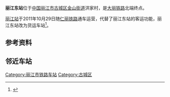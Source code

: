 {{Infobox China railway station
| 车站名称 = 丽江东站
| 图片 = 丽江东火车站 - panoramio.jpg
| 图片介绍 = 车站内部（2011年2月）
| 车站拼音 = Lijiangdong
| 英文名称 = Lijiangdong Railway Station<ref>{{Cite web|url=http://news.sina.com.cn/o/2012-09-18/080725196193.shtml|title=铁道部:火车站名含"东西南北"统一改用拼音|accessdate=2016-08-26|archive-date=2017-07-30|archive-url=https://web.archive.org/web/20170730073100/http://news.sina.com.cn/o/2012-09-18/080725196193.shtml|dead-url=no}}</ref><ref>{{cite journal|author=[[铁道部运输局|铁道部运输局]]|journal=铁路客货运输专刊|year=2012|issue=4|title=关于明确铁路车站站名英文译法的通知|id=运营运调电[2012]1911号|page=6}}</ref>
| 车站代码 = 48415<ref>{{cite book|title=中华人民共和国铁路车站代码（GB/T 10302-2010）|publisher=中国标准出版社|year=2010|isbn=155066140495|ignore-isbn-error=true|pages=21}}</ref>
| 电报码 = 
| 拼音码 = 
| 车站类型 = 货运站
| 车站位置 = [[云南省|云南省]][[丽江市|丽江市]][[古城区|古城区]][[金山街道_(丽江市)|金山街道]]洪家村
| 坐标 = {{coord|26.8674361|N|100.2927136|E|display=inline,title}}
| 归属 = [[中国铁路昆明局集团|中国铁路昆明局集团]][[广通车务段|广通车务段]]
| 使用状态 = 使用中
| 线路 = [[大丽铁路|大丽铁路]]
| 车站等级 = 
| 月台数目 = 
| 侧式站台 = 
| 岛式站台 = 
| 站台面 = 
| 正线 = 
| 到发线 = 
| 其它线 = 
| 網站 = 
}}

'''丽江东站'''位于[[中国|中国]][[丽江市|丽江市]][[古城区|古城区]][[金山街道_(丽江市)|金山街道]]洪家村，是[[大丽铁路|大丽铁路]]北端终点。

[[丽江站|丽江站]]于2011年10月29日随[[仁丽铁路|仁丽铁路]]通车运营，代替了丽江东站的客运功能，丽江东站改为货运车站<ref>{{cite news|url=http://www.yn.xinhuanet.com/newscenter/2009-09/27/content_17819017.htm|title=大丽铁路明日通车 丽江站成滇西最大火车站|date=2009-09-27|accessdate=2012-06-23|deadurl=yes|archiveurl=https://web.archive.org/web/20090930040328/http://www.yn.xinhuanet.com/newscenter/2009-09/27/content_17819017.htm|archivedate=2009-09-30}}</ref>。

== 参考资料 ==
{{reflist}}

== 邻近车站 ==
{{start rail box|[[File:China_Railways.svg|16px]] [[中国铁路|中国铁路]]}}
{{s-inop|[[仁和站|仁和站]]|{{站|大理东}}方向}}
{{s-line|[[大丽铁路|大丽铁路]]<br />← 19km 丽江东站 {{0}}{{0}} {{0}}{{0}}{{0}}{{0}}}}
{{terminus}}
{{end box}}

{{大丽铁路}}
{{昆明铁路局}}
{{云南省铁路}}

[[Category:丽江市铁路车站|Category:丽江市铁路车站]]
[[Category:古城区|Category:古城区]]
